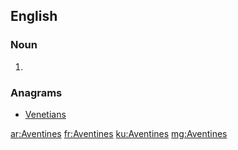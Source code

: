 ==English==

===Noun===
{{head|en}}

# {{plural of|Aventine}}

===Anagrams===
* [[Venetians#English|Venetians]]

[[ar:Aventines]]
[[fr:Aventines]]
[[ku:Aventines]]
[[mg:Aventines]]